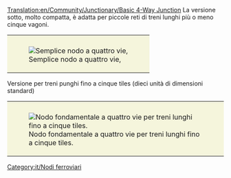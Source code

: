 [[Translation:en/Community/Junctionary/Basic 4-Way Junction]]
{{it/Nodi ferroviari}}
La versione sotto, molto compatta, è adatta per piccole reti di treni lunghi più o meno cinque vagoni.
{{it/Requisiti nodo|Economico|0|0|0|1|0|0|1|1|0|0|0||I treni guasti bloccano completamente il nodo.|
* Può gestire solo un treno alla volta. (Può essere risolto usando [[it/Manual/Segnali#Segnali di percorso|segnali di percorso]])
* Causerà ingorghi del traffico.
}}
{|style="border: 0px; margin: auto;"
|style="padding: 10px 10px 5px; 10px; background-color: #F5F5DC;"|[[File:en/Basic4.png|none|frame|Semplice nodo a quattro vie, ]]
|}


Versione per treni punghi fino a cinque tiles (dieci unità di dimensioni standard)
{{it/Requisiti nodo|Economico|1|2|2|4|1|0|1|1|0|0|3||I treni guasti possono bloccare tutte le direzioni tranne una.|
'''Pro'''
* Con i [[it/Manual/Segnali#Segnali di percorso|segnali di percorso]] può gestire più treni alla volta.
* Molto semplice da aggiornare rispetto al semplice nodo descritto nel primo esempio.
'''Cons'''
* Gli incroci a livello sono ancora presenti.
'''Suggerimenti'''
* I tunnel possono essere sostituiti con ponti, ma l'inconveniente è che i [[it/Manual/Segnali|segnali]] non si possono posizionare sulle rampe dei ponti.
* La pista centrale dovrebbe essere abbastanza lunga da contenere per intero il tuo treno più lungo. Altrimenti, rimuovi i segnali dalle tracce centrali.
}}

{|style="border: 0px; margin: auto;"
|style="padding: 10px 10px 5px; 10px; background-color: #F5F5DC;"|[[File:en/4way-small-odisseus.png|none|frame|Nodo fondamentale a quattro vie per treni lunghi fino a cinque tiles.]]
|}

[[Category:it/Nodi ferroviari]]